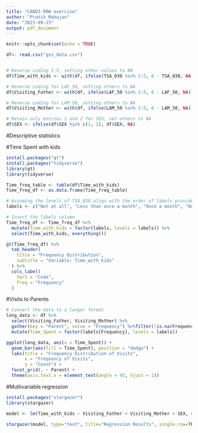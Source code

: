 ---
title: "CAND3 RRW exercise"
author: "Pratik Mahajan"
date: "2023-09-23"
output: pdf_document
---

```{r setup, include=FALSE}
knitr::opts_chunk$set(echo = TRUE)
```


```{r}
df<- read.csv("gss_data.csv")


# Reverse coding 1-5, setting other values to NA
df$Time_with_kids <- with(df, ifelse(TSA_030 %in% 1:5, 6 - TSA_030, NA))

# Reverse coding for LAF_50, setting others to NA
df$Visiting_Father <- with(df, ifelse(LAF_50 %in% 1:5, 6 - LAF_50, NA))

# Reverse coding for LAM_50, setting others to NA
df$Visiting_Mother <- with(df, ifelse(LAM_50 %in% 1:5, 6 - LAM_50, NA))

# Retain only entries 1 and 2 for SEX, set others to NA
df$SEX <- ifelse(df$SEX %in% c(1, 2), df$SEX, NA)
```

#Descriptive statistics 

#Time Spent with kids
```{r}
install.packages("gt")
install.packages("tidyverse")
library(gt)
library(tidyverse)
```

```{r}
Time_freq_table <- table(df$Time_with_kids)
Time_freq_df <- as.data.frame(Time_freq_table)

# Assuming the levels of TSA_030 align with the order of labels provided:
labels <- c("Not at all", "Less than once a month", "Once a month", "Once a week", "Daily")

# Insert the labels column
Time_freq_df <- Time_freq_df %>%
  mutate(Time_with_kids = factor(labels, levels = labels)) %>%
  select(Time_with_kids, everything())
```

```{r}
gt(Time_freq_df) %>%
  tab_header(
    title = "Frequency Distribution",
    subtitle = "Variable: Time_with_kids"
  ) %>%
  cols_label(
    Var1 = "Code",
    Freq = "Frequency"
  )

```


#Visits to Parents

```{r}
# Convert the data to a longer format
long_data <- df %>%
  select(Visiting_Father, Visiting_Mother) %>%
  gather(key = "Parent", value = "Frequency") %>%filter(!is.na(Frequency)) %>% 
  mutate(Time_Spent = factor(labels[Frequency], levels = labels))

ggplot(long_data, aes(x = Time_Spent)) + 
  geom_bar(aes(fill = Time_Spent), position = "dodge") +
  labs(title = "Frequency Distribution of Visits", 
       x = "Frequency of Visits", 
       y = "Count") +
  facet_grid(. ~ Parent) + 
  theme(axis.text.x = element_text(angle = 45, hjust = 1))

```


#Multivariable regression
```{r}
install.packages("stargazer")
library(stargazer)

```
```{r}
model <- lm(Time_with_kids ~ Visiting_Father + Visiting_Mother + SEX, data = df)

stargazer(model, type="text", title="Regression Results", single.row=TRUE)


```

